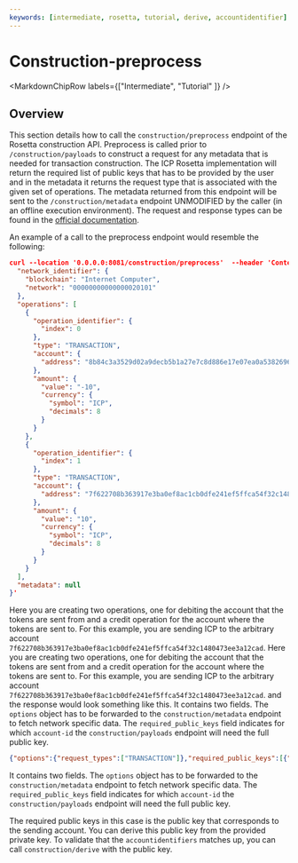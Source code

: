 ```yaml
---
keywords: [intermediate, rosetta, tutorial, derive, accountidentifier]
---
```


# Construction-preprocess

<MarkdownChipRow labels={["Intermediate", "Tutorial" ]} />

## Overview
This section details how to call the `construction/preprocess` endpoint of the Rosetta construction API.
Preprocess is called prior to `/construction/payloads` to construct a request for any metadata that is needed for transaction construction. The ICP Rosetta implementation will return the required list of public keys that has to be provided by the user and in the metadata it returns the request type that is associated with the given set of operations. 
The metadata returned from this endpoint will be sent to the `/construction/metadata` endpoint UNMODIFIED by the caller (in an offline execution environment). 
The request and response types can be found in the [official documentation](https://docs.cdp.coinbase.com/rosetta/reference/constructionpreprocess).

An example of a call to the preprocess endpoint would resemble the following:
```json
curl --location '0.0.0.0:8081/construction/preprocess'  --header 'Content-Type: application/json' --data '{
  "network_identifier": {
    "blockchain": "Internet Computer",
    "network": "00000000000000020101"
  },
  "operations": [
    {
      "operation_identifier": {
        "index": 0
      },
      "type": "TRANSACTION",
      "account": {
        "address": "8b84c3a3529d02a9decb5b1a27e7c8d886e17e07ea0a538269697ef09c2a27b4"
      },
      "amount": {
        "value": "-10",
        "currency": {
          "symbol": "ICP",
          "decimals": 8
        }
      }
    },
    {
      "operation_identifier": {
        "index": 1
      },
      "type": "TRANSACTION",
      "account": {
        "address": "7f622708b363917e3ba0ef8ac1cb0dfe241ef5ffca54f32c1480473ee3a12cad"
      },
      "amount": {
        "value": "10",
        "currency": {
          "symbol": "ICP",
          "decimals": 8
        }
      }
    }
  ],
  "metadata": null
}'
```

Here you are creating two operations, one for debiting the account that the tokens are sent from and a credit operation for the account where the tokens are sent to. 
For this example, you are sending ICP to the arbitrary account `7f622708b363917e3ba0ef8ac1cb0dfe241ef5ffca54f32c1480473ee3a12cad`. 
Here you are creating two operations, one for debiting the account that the tokens are sent from and a credit operation for the account where the tokens are sent to. 
For this example, you are sending ICP to the arbitrary account `7f622708b363917e3ba0ef8ac1cb0dfe241ef5ffca54f32c1480473ee3a12cad`. 
and the response would look something like this. It contains two fields. The `options` object has to be forwarded to the `construction/metadata` endpoint to fetch network specific data. 
The `required_public_keys` field indicates for which `account-id` the `construction/payloads` endpoint will need the full public key. 

```json
{"options":{"request_types":["TRANSACTION"]},"required_public_keys":[{"address":"8b84c3a3529d02a9decb5b1a27e7c8d886e17e07ea0a538269697ef09c2a27b4"}]}⏎                                                                  
```
It contains two fields. The `options` object has to be forwarded to the `construction/metadata` endpoint to fetch network specific data. 
The `required_public_keys` field indicates for which `account-id` the `construction/payloads` endpoint will need the full public key. 

The required public keys in this case is the public key that corresponds to the sending account. You can derive this public key from the provided private key. To validate that the `accountidentifiers` matches up, you can call `construction/derive` with the public key.